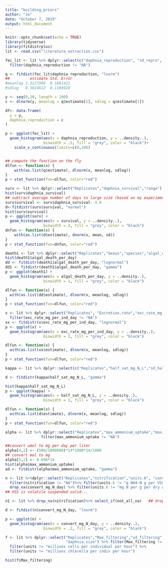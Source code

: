 ```yaml
---
title: "building_priors"
author: "Jo"
date: "October 7, 2019"
output: html_document
---
```


```r
knitr::opts_chunk$set(echo = TRUE)
library(tidyverse)
library(fitdistrplus)
lit <- read.csv("literature_extraction.csv")
```



```r
fec_lit <- lit %>% dplyr::select(c("daphnia_reproduction", "sd_repro", "units_reproduction", "Replicates")) %>%
  filter(daphnia_reproduction != "NA")

q <- fitdist(fec_lit$daphnia_reproduction, "lnorm")
##         estimate Std. Error
#meanlog 1.3227908  0.1681421
#sdlog   0.5824612  0.1188928

y <- seq(0,10, length = 100)
c <- dlnorm(y, meanlog = q$estimate[1], sdlog = q$estimate[2])

df<- data.frame(
  y = y,
  daphnia_reproduction = c
)

p <- ggplot(fec_lit) +
  geom_histogram(aes(x = daphnia_reproduction, y = ..density..),
                 binwidth = .5, fill = "grey", color = "black")+
    scale_x_continuous(limits=c(0,10))


## compute the function on the fly
dlfun <- function(x) {
    with(as.list(q$estimate), dlnorm(x, meanlog, sdlog))
}
p + stat_function(fun=dlfun, color="red")
```



```r
surv <- lit %>% dplyr::select("Replicates","daphnia_survival","range") %>% drop_na(daphnia_survival)
hist(surv$daphnia_survival)
## subtract average number of days to large size (based on my experiment- because I need this to be a prior for survival after growth to adult)
surv$survival <- surv$daphnia_survival- 4.8
d<-fitdistr(surv$survival, "normal")
hist(surv$survival)
p <- ggplot(surv) +
  geom_histogram(aes(x = survival, y = ..density..),
                 binwidth = 2, fill = "grey", color = "black") 
dnfun <- function(x) {
    with(as.list(d$estimate), dnorm(x, mean, sd))
}
p + stat_function(fun=dnfun, color="red")

```


```r
death1 <- lit %>% dplyr::select("Replicates","Genus","species","algal_death_per_day") %>% filter(algal_death_per_day != "NA")
hist(death1$algal_death_per_day)
dd <- fitdistr(death1$algal_death_per_day, "lognormal")
dd1 <- fitdistr(death1$algal_death_per_day, "gamma")
p <- ggplot(death1) +
  geom_histogram(aes(x = algal_death_per_day, y = ..density..),
                 binwidth = 1, fill = "grey", color = "black") 

dlfun <- function(x) {
  with(as.list(dd$estimate), dlnorm(x, meanlog, sdlog))
}
p + stat_function(fun=dlfun, color="red")

```


```r
x <- lit %>% dplyr::select("Replicates", "Excretion.rate","exc_rate_mg_per_ind_day" , "sd_error_excretion", "units_excretion", "algal_conc") %>%
  filter(exc_rate_mg_per_ind_day != "NA") 
xx <- fitdistr(x$exc_rate_mg_per_ind_day, "lognormal")
p <- ggplot(x) +
  geom_histogram(aes(x = exc_rate_mg_per_ind_day, y = ..density..),
                 binwidth = 1, fill = "grey", color = "black") 

dlfun <- function(x) {
  with(as.list(xx$estimate), dlnorm(x, meanlog, sdlog))
}
p + stat_function(fun=dlfun, color="red")

```


```r

kappa <- lit %>% dplyr::select(c("Replicates","half_sat_mg_N_L","sd_half_sat","range_half_sat")) %>% filter(half_sat_mg_N_L != "NA")

d <- fitdistr(kappa$half_sat_mg_N_L, "gamma")

hist(kappa$half_sat_mg_N_L)
p <- ggplot(kappa) +
  geom_histogram(aes(x = half_sat_mg_N_L, y = ..density..),
                 binwidth = 1, fill = "grey", color = "black") 

dlfun <- function(x) {
  with(as.list(d$estimate), dlnorm(x, meanlog, sdlog))
}
p + stat_function(fun=dlfun, color="red")
```


```r
alpha <- lit %>% dplyr::select("Replicates","max_ammonium_uptake","max_uptake_units","max_uptake_sd")%>% 
                filter(max_ammonium_uptake != "NA")

##convert umol to mg per day per liter
alpha[4,2] <- (500/1000000)*14*1000*24/1000
## convert mol to mg
alpha[5,2] <- 0.696*14
hist(alpha$max_ammonium_uptake)
ad <- fitdistr(alpha$max_ammonium_uptake, "gamma")


```

```r
n <- lit %>%dplyr::select("Replicates","nitrification","units.6", "convert_mg_N_day", "sd.2","range.2","X75.quartile") %>%
  filter(nitrification != "NA")%>% filter(units.6 != "g NH4-N g per VSS per day") %>% 
  drop_na(convert_mg_N_day) %>% filter(units.6 != "mg N per g per dry weight day")
## VSS is volatile suspended solid...

n1 <- lit %>% drop_na(nitrification)%>% select_if(not_all_na)   ## drop rows with no response

d <- fitdist(n$convert_mg_N_day, "lnorm")

p <- ggplot(n) +
  geom_histogram(aes(x = convert_mg_N_day, y = ..density..),
                 binwidth = .2, fill = "grey", color = "black") 
```

```r
f <- lit %>% dplyr::select("Replicates","Max_filtering","sd_filtering","CI_filtering_upper","CI_filtering_low","units",
                           "daphnia_size") %>% filter(Max_filtering != "NA") %>%
  filter(units != "millions cells per individual per hour") %>% 
  filter(units != "millions chlorella per indiv per hour")

hist(f$Max_filtering)
```


```r

```

```r

```

```r

```

```r

```

```r

```